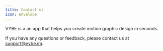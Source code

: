 ```yaml
---
title: Contact us
icon: envelope
---
```


VYBE is a an app that helps you create motion graphic design in seconds.

If you have any questions or feedback, please contact us at [support@vybe.im](mailto:support@vybe.im).




